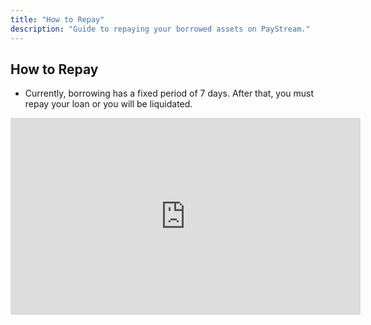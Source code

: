 ```yaml
---
title: "How to Repay"
description: "Guide to repaying your borrowed assets on PayStream."
---
```


## How to Repay

- Currently, borrowing has a fixed period of 7 days. After that, you must repay your loan or you will be liquidated.

<iframe
  width="560"
  height="315"
  src="https://www.youtube.com/embed/JJconIt3S9g"
  title="How to Repay on PayStream"
  frameborder="0"
  allow="accelerometer; autoplay; clipboard-write; encrypted-media; gyroscope; picture-in-picture"
  allowfullscreen
></iframe> 